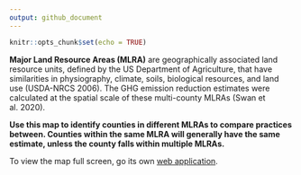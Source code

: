 ```yaml
---
output: github_document
---
```


```r
knitr::opts_chunk$set(echo = TRUE)
```

**Major Land Resource Areas (MLRA)** are geographically associated land resource units, defined by the US Department of Agriculture, that have similarities in physiography, climate, soils, biological resources, and land use (USDA-NRCS 2006). The GHG emission reduction estimates were calculated at the spatial scale of these multi-county MLRAs (Swan et al. 2020).

**Use this map to identify counties in different MLRAs to compare practices between. Counties within the same MLRA will generally have the same estimate, unless the county falls within multiple MLRAs.**

To view the map full screen, go its own <a href="https://nras.maps.arcgis.com/apps/instant/basic/index.html?appid=4233536b08044da7a9bc32c7040418be" target="_blank">web application</a>.

